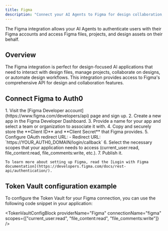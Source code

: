 ```yaml
---
title: Figma
description: "Connect your AI Agents to Figma for design collaboration, file management, and creative workflows."
---
```




The Figma integration allows your AI Agents to authenticate users with their Figma accounts and access Figma files, projects, and design assets on their behalf.

## Overview

The Figma integration is perfect for design-focused AI applications that need to interact with design files, manage projects, collaborate on designs, or automate design workflows. This integration provides access to Figma's comprehensive API for design and collaboration features.

## Connect Figma to Auth0

<Steps>
  <Step title="Figma setup">
    1. Visit the [Figma Developer account](https://www.figma.com/developers/api) page and sign up.
    2. Create a new app in the Figma Developer Dashboard.
    3. Provide a name for your app and select a team or organization to associate it with.
    4. Copy and securely store the **Client ID** and **Client Secret** that Figma provides.
    5. Configure OAuth redirect URL:
       - Redirect URL: `https://YOUR_AUTH0_DOMAIN/login/callback`
       <FindDomainInfoBlock />
    6. Select the necessary scopes that your application needs to access (current_user:read, file_content:read, file_comments:write, etc.).
    7. Publish it.

    To learn more about setting up Figma, read the [Login with Figma documentation](https://developers.figma.com/docs/rest-api/authentication/).
  </Step>
  <Step title="Auth0 setup">
    <Auth0SetupBlock providerName="Figma" scopesName="Attributes" allowFreeFormScopes={true} />
  </Step>
</Steps>

<IntegrationInfoBlock providerName="Figma" />

## Token Vault configuration example

To configure the Token Vault for your Figma connection, you can use the following code snippet in your application:

<TokenVaultConfigBlock 
  providerName="Figma"
  connectionName="figma"
  scopes={["current_user:read", "file_content:read", "file_comments:write"]}
/>

<NextStepsBlock />
